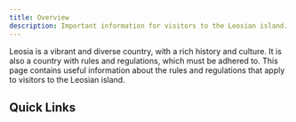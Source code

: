 ```yaml
---
title: Overview
description: Important information for visitors to the Leosian island.
---
```


Leosia is a vibrant and diverse country, with a rich history and culture. It is also a country with rules and regulations, which must be adhered to. This page contains useful information about the rules and regulations that apply to visitors to the Leosian island.


## Quick Links

<CardGrid>
	<LinkCard title="Currency" href="currency/"/>
    <LinkCard title="Mobile Network" href="mobilenetworkm/"/>
	<LinkCard title="Language" href="language"/>
	<LinkCard title="Emergency" href="/services/emergencyservices"/>
	<LinkCard title="Visas" href="/applications/visas"/>
    <LinkCard title="Useful Laws" href="laws/">
    <LinkCard title="Useful Numbers" href="usefulnumbers/">
    <LinkCard title="Transport" href="/services/transport/">
    <LinkCard title="Accommodation" href="accommodation/">
    <LinkCard title="Holidays" href="holidays/">
    <LinkCard title="Driving" href="/services/automotive/">
    <LinkCard title="Pets" href="pets/">
    <LinkCard title="Shopping" href="shopping/">
    <LinkCard title="Tipping" href="tipping/">
    <LinkCard title="Food and Drink" href="foodanddrink/">
    <LinkCard title="Time" href="time/">
    <LinkCard title="Weather" href="weather/">
    <LinkCard title="Internet" href="internet/">
    <LinkCard title="Post" href="post/">
    <LinkCard title="TV and Radio" href="tvandradio/">
    <LinkCard title="Health" href="/services/healthcare/">
    <LinkCard title="Disability" href="disability/">
    <LinkCard title="Tax" href="tax/">
</CardGrid>

